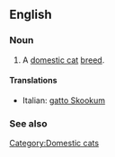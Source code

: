 ==English==

===Noun===
{{en-noun|sg=[[Skookum]]}}

# A [[domestic cat]] [[breed]].

====Translations====
{{top}}
*Italian: [[gatto Skookum]]
{{mid}}

{{bottom}}

===See also===
{{Wikipedia|Skookum (cat)}}
{{commonscat|Skookum cats}}

[[Category:Domestic cats]]